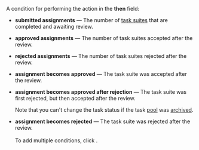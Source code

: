A condition for performing the action in the **then** field:

- **submitted assignments** — The number of [task suites](/docs-new/glossary#task-suite) that are completed and awaiting review.

- **approved assignments** — The number of task suites accepted after the review.

- **rejected assignments** — The number of task suites rejected after the review.

- **assignment becomes approved** — The task suite was accepted after the review.

- **assignment becomes approved after rejection** — The task suite was first rejected, but then accepted after the review.

    <Note mode="note" title="Note">

    Note that you can't change the task status if the task [pool](/docs-new/glossary#pool) was [archived](/docs-new/guide/pool-archive).

    </Note>

- **assignment becomes rejected** — The task suite was rejected after the review.<br/><br/>To add multiple conditions, click <img src="https://tlk-infra-front.azureedge.net/portal-static/uploaded/images/1675425170178/1675425170178_original_svg.svg" alt="" />.
